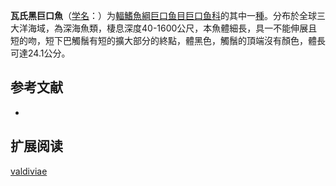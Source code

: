 {{Speciesbox
| name = 瓦氏黑巨口魚
| status = NE
| status_system = IUCN3.1
| image = 
| genus = Melanostomias
| species = valdiviae
| authority = [[Brauer|Brauer]], 1902
| synonyms = *''Melanostomias heteropogon''<br /><small>Regan & Trewavas, 1930</small>
*''Melanostomias melanocaulus''<br /><small>Regan & Trewavas, 1930</small>
}}

'''瓦氏黑巨口魚'''（[[学名|学名]]：{{lang|la|''Melanostomias valdiviae''}}）为[[輻鰭魚綱|輻鰭魚綱]][[巨口鱼目|巨口鱼目]][[巨口鱼科|巨口鱼科]]的其中一[[種|種]]。分布於全球三大洋海域，為深海魚類，棲息深度40-1600公尺，本魚體細長，具一不能伸展且短的吻，短下巴觸鬚有短的擴大部分的終點，體黑色，觸鬚的頂端沒有顏色，體長可達24.1公分。

== 参考文献 ==
{{refbegin}}
*{{FishBase_species|genus=Melanostomias|species=valdiviae|year=2012|month=2}}
{{refend}}

== 扩展阅读 ==
{{refbegin}}
{{wikispecies-inline|Melanostomias valdiviae|瓦氏黑巨口魚}}
{{refend}}
{{Taxonbar|from=Q664016}}

[[Category:黑巨口鱼属|valdiviae]]